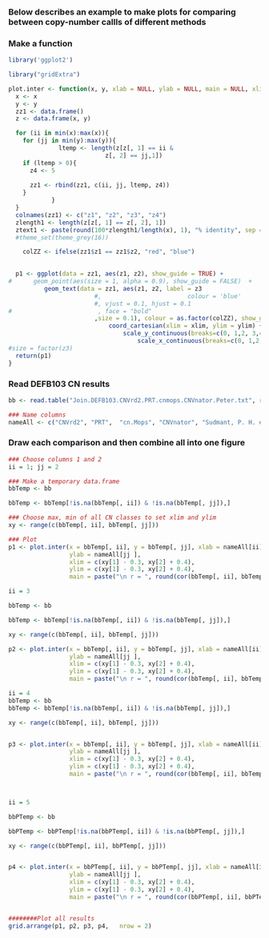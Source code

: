 ### Below describes an example to make plots for comparing between copy-number callls of different methods

### Make a function
```r
library('ggplot2')

library("gridExtra")

plot.inter <- function(x, y, xlab = NULL, ylab = NULL, main = NULL, xlim = NULL, ylim = NULL){
  x <- x
  y <- y
  zz1 <- data.frame()
  z <- data.frame(x, y)

  for (ii in min(x):max(x)){
    for (jj in min(y):max(y)){
              ltemp <- length(z[z[, 1] == ii &
                           z[, 2] == jj,1])
    if (ltemp > 0){
      z4 <- 5
                             
      zz1 <- rbind(zz1, c(ii, jj, ltemp, z4))
    }
            }
  }
  colnames(zz1) <- c("z1", "z2", "z3", "z4")
  zlength1 <- length(z[z[, 1] == z[, 2], 1])
  ztext1 <- paste(round(100*zlength1/length(x), 1), "% identity", sep ="")
  #theme_set(theme_grey(16))

    colZZ <- ifelse(zz1$z1 == zz1$z2, "red", "blue")

  
  p1 <- ggplot(data = zz1, aes(z1, z2), show_guide = TRUE) +
#      geom_point(aes(size = 1, alpha = 0.9), show_guide = FALSE)  +
          geom_text(data = zz1, aes(z1, z2, label = z3
                        #,                        colour = 'blue'
                        #, vjust = 0.1, hjust = 0.1
#                        , face = "bold"
                        ,size = 0.1), colour = as.factor(colZZ), show_guide = FALSE )  +
                            coord_cartesian(xlim = xlim, ylim = ylim) + xlab(xlab) + ylab(ylab) + ggtitle(paste(main, "\n",ztext1)) + theme(panel.grid.major = element_line(colour = "#999999")) +
                                scale_y_continuous(breaks=c(0, 1,2, 3,4, 5, 6, 7,8, 9, 10, 11)) +
                                    scale_x_continuous(breaks=c(0, 1,2, 3, 4, 5, 6, 7, 8, 9, 10, 11))
#size = factor(z3)
  return(p1)
}

```

### Read DEFB103 CN results

```r
bb <- read.table("Join.DEFB103.CNVrd2.PRT.cnmops.CNVnator.Peter.txt", row.names=1)

### Name columns
nameAll <- c("CNVrd2", "PRT",  "cn.Mops", "CNVnator", "Sudmant, P. H. et al. (2010)")
```
### Draw each comparison and then combine all into one figure

```r
### Choose columns 1 and 2
ii = 1; jj = 2

### Make a temporary data.frame
bbTemp <- bb

bbTemp <- bbTemp[!is.na(bbTemp[, ii]) & !is.na(bbTemp[, jj]),]

### Choose max, min of all CN classes to set xlim and ylim
xy <- range(c(bbTemp[, ii], bbTemp[, jj]))

### Plot
p1 <- plot.inter(x = bbTemp[, ii], y = bbTemp[, jj], xlab = nameAll[ii],
                 ylab = nameAll[jj ],
                 xlim = c(xy[1] - 0.3, xy[2] + 0.4),
                 ylim = c(xy[1] - 0.3, xy[2] + 0.4),
                 main = paste("\n r = ", round(cor(bbTemp[, ii], bbTemp[, jj]), 2), sep = ""))

ii = 3

bbTemp <- bb

bbTemp <- bbTemp[!is.na(bbTemp[, ii]) & !is.na(bbTemp[, jj]),]

xy <- range(c(bbTemp[, ii], bbTemp[, jj]))

p2 <- plot.inter(x = bbTemp[, ii], y = bbTemp[, jj], xlab = nameAll[ii],
                 ylab = nameAll[jj ],
                 xlim = c(xy[1] - 0.3, xy[2] + 0.4),
                 ylim = c(xy[1] - 0.3, xy[2] + 0.4),
                 main = paste("\n r = ", round(cor(bbTemp[, ii], bbTemp[, jj]), 2), sep = ""))

ii = 4
bbTemp <- bb
bbTemp <- bbTemp[!is.na(bbTemp[, ii]) & !is.na(bbTemp[, jj]),]

xy <- range(c(bbTemp[, ii], bbTemp[, jj]))


p3 <- plot.inter(x = bbTemp[, ii], y = bbTemp[, jj], xlab = nameAll[ii],
                 ylab = nameAll[jj ],
                 xlim = c(xy[1] - 0.3, xy[2] + 0.4),
                 ylim = c(xy[1] - 0.3, xy[2] + 0.4),
                 main = paste("\n r = ", round(cor(bbTemp[, ii], bbTemp[, jj]), 2), sep = ""))



ii = 5

bbPTemp <- bb

bbPTemp <- bbPTemp[!is.na(bbPTemp[, ii]) & !is.na(bbPTemp[, jj]),]

xy <- range(c(bbPTemp[, ii], bbPTemp[, jj]))


p4 <- plot.inter(x = bbPTemp[, ii], y = bbPTemp[, jj], xlab = nameAll[ii],
                 ylab = nameAll[jj ],
                 xlim = c(xy[1] - 0.3, xy[2] + 0.4),
                 ylim = c(xy[1] - 0.3, xy[2] + 0.4),
                 main = paste("\n r = ", round(cor(bbPTemp[, ii], bbPTemp[, jj]), 2), sep = ""))


########Plot all results
grid.arrange(p1, p2, p3, p4,   nrow = 2)
```
